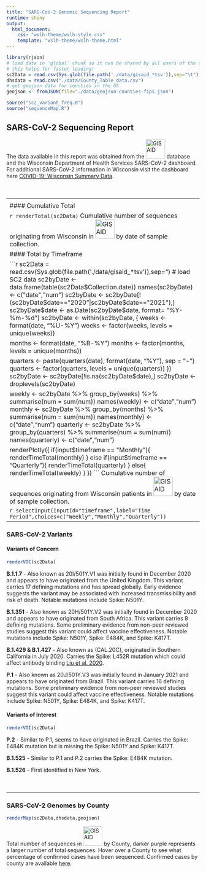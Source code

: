 ```yaml
---
title: "SARS-CoV-2 Genomic Sequencing Report"
runtime: shiny
output:
  html_document:
    css: "wslh-theme/wslh-style.css"
    template: "wslh-theme/wslh-theme.html"
---
```


```r
library(rjson)
# load data in 'global' chunk so it can be shared by all users of the dashboard
# this helps for faster loading!
sc2Data = read.csv(Sys.glob(file.path('./data/gisaid_*tsv')),sep="\t")
dhsdata = read.csv("./data/County_Table_data.csv")
# get geojson data for counties in the US
geojson <- fromJSON(file="./data/geojson-counties-fips.json")

source("sc2_variant_freq.R")
source("sequenceMap.R")
```
<div style="margin-bottom:50px">
# SARS-CoV-2 Sequencing Report

The data available in this report was obtained from the <a href="https://www.gisaid.org/"> <img src="https://www.gisaid.org/fileadmin/gisaid/img/schild.png" alt="GISAID" width="50"/></a> database and the Wisconsin Department of Health Services SARS-CoV-2 dashboard. For additional SARS-CoV-2 information in Wisconsin visit the dashboard here [COVID-19: Wisconsin Summary Data](https://www.dhs.wisconsin.gov/covid-19/data.htm).
</div>

-----------------------------------------------------------------------
<div style="margin-bottom:50px">
### SARS-CoV-2 Genomes from Wisconsin {.tabset}

#### Cumulative Total

```r
renderTotal(sc2Data)
```
Cumulative number of sequences originating from Wisconsin in <a href="https://www.gisaid.org/"> <img src="https://www.gisaid.org/fileadmin/gisaid/img/schild.png" alt="GISAID" width="50"/></a> by date of sample collection. 


#### Total by Timeframe

```r
sc2Data = read.csv(Sys.glob(file.path('./data/gisaid_*tsv')),sep="\t")
# load SC2 data
sc2byDate <- data.frame(table(sc2Data$Collection.date))
names(sc2byDate) <- c("date","num")
sc2byDate <- sc2byDate[!(sc2byDate$date=="2020"|sc2byDate$date=="2021"),]
sc2byDate$date <- as.Date(sc2byDate$date, format= "%Y-%m-%d")
sc2byDate <- within(sc2byDate, {
  weeks <- format(date, "%U-%Y")
  weeks <- factor(weeks, levels = unique(weeks))
  
  months <- format(date, "%B-%Y")
  months <- factor(months, levels = unique(months))
  
  quarters <- paste(quarters(date), format(date, "%Y"), sep = "-")
  quarters <- factor(quarters, levels = unique(quarters))
})
sc2byDate <- sc2byDate[!is.na(sc2byDate$date),]
sc2byDate <- droplevels(sc2byDate)

weekly <- sc2byDate %>% group_by(weeks) %>% summarise(num = sum(num))
names(weekly) <- c("date","num")
monthly <- sc2byDate %>% group_by(months) %>% summarise(num = sum(num))
names(monthly) <- c("date","num")
quarterly <- sc2byDate %>% group_by(quarters) %>% summarise(num = sum(num))
names(quarterly) <- c("date","num")


renderPlotly({
  if(input$timeframe == "Monthly"){
    renderTimeTotal(monthly)
  }
  else if(input$timeframe == "Quarterly"){
    renderTimeTotal(quarterly)
  }
  else{
    renderTimeTotal(weekly)
  }
  })
```
Cumulative number of sequences originating from Wisconsin patients in <a href="https://www.gisaid.org/"> <img src="https://www.gisaid.org/fileadmin/gisaid/img/schild.png" alt="GISAID" width="50"/></a> by date of sample collection. 

```r
selectInput(inputId="timeframe",label="Time Period",choices=c("Weekly","Monthly","Quarterly"))
```
</div>
-----------------------------------------------------------------------

### SARS-CoV-2 Variants {.tabset}

#### Variants of Concern

```r
renderVOC(sc2Data)
```
**B.1.1.7** - Also known as 20I/501Y.V1 was initially found in December 2020 and appears to have originated from the United Kingdom. This variant carries 17 defining mutations and has spread globally. Early evidence suggests the variant may be associated with increased transmissibility and risk of death. Notable mutations include Spike: N501Y.

**B.1.351** - Also known as 20H/501Y.V2 was initially found in December 2020 and appears to have originated from South Africa. This variant carries 9 defining mutations. Some preliminary evidence from non-peer reviewed studies suggest this variant could affect vaccine effectiveness. Notable mutations include Spike: N501Y, Spike: E484K, and Spike: K417T.

**B.1.429 & B.1.427** - Also known as (CAL.20C), originated in Southern California in July 2020. Carries the Spike: L452R mutation which could affect antibody binding [Liu et al. 2020](https://www.biorxiv.org/content/10.1101/2020.11.06.372037v1).

**P.1** - Also known as 20J/501Y.V3 was initially found in January 2021 and appears to have originated from Brazil. This variant carries 16 defining mutations. Some preliminary evidence from non-peer reviewed studies suggest this variant could affect vaccine effectiveness. Notable mutations include Spike: N501Y, Spike: E484K, and Spike: K417T.

#### Variants of Interest

```r
renderVOI(sc2Data)
```

**P.2** - Similar to P.1, seems to have originated in Brazil. Carries the Spike: E484K mutation but is missing the Spike: N501Y and Spike: K417T.

**B.1.525** - Similar to P.1 and P.2 carries the Spike: E484K mutation.

**B.1.526** - First identified in New York.

###

<div style="margin-bottom:100px; margin-top:50px">
-----------------------------------------------------------------------
### SARS-CoV-2 Genomes by County

```r
renderMap(sc2Data,dhsdata,geojson)
```
Total number of sequences in <a href="https://www.gisaid.org/"> <img src="https://www.gisaid.org/fileadmin/gisaid/img/schild.png" alt="GISAID" width="50"/></a> by County, darker purple represents a larger number of total sequences. Hover over a County to see what percentage of confirmed cases have been sequenced. Confirmed cases by county are available [here](https://www.dhs.wisconsin.gov/covid-19/county.htm).
  
  
</div>
